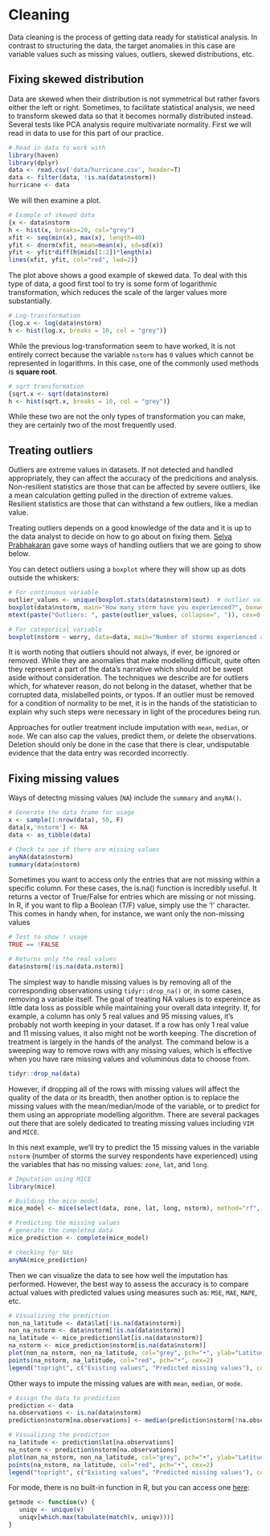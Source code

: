 # Cleaning {#cleaning}

Data cleaning is the process of getting data ready for statistical analysis. In contrast to structuring the data, the target anomalies in this case are variable values such as missing values, outliers, skewed distributions, etc.

## Fixing skewed distribution

Data are skewed when their distribution is not symmetrical but rather favors either the left or right. Sometimes, to facilitate statistical analysis, we need to transform skewed data so that it becomes normally distributed instead. Several tests like PCA analysis require multivariate normality. First we will read in data to use for this part of our practice.

```r
# Read in data to work with
library(haven)
library(dplyr)
data <- read.csv('data/hurricane.csv', header=T)
data <- filter(data, !is.na(data$nstorm))
hurricane <- data
```

We will then examine a plot.

```r
# Example of skewed data
{x <- data$nstorm
h <- hist(x, breaks=20, col="grey")
xfit <- seq(min(x), max(x), length=40)
yfit <- dnorm(xfit, mean=mean(x), sd=sd(x))
yfit <- yfit*diff(h$mids[1:2])*length(x)
lines(xfit, yfit, col="red", lwd=2)}
```

The plot above shows a good example of skewed data. To deal with this type of data, a good first tool to try is some form of logarithmic transformation, which reduces the scale of the larger values more substantially. 

```r
# Log-transformation
{log.x <- log(data$nstorm)
h <- hist(log.x, breaks = 10, col = "grey")}
```

While the previous log-transformation seem to have worked, it is not entirely correct because the variable `nstorm` has `0` values which cannot be represented in logarithms. In this case, one of the commonly used methods is **square root**. 

```r
# sqrt transformation
{sqrt.x <- sqrt(data$nstorm)
h <- hist(sqrt.x, breaks = 10, col = "grey")}
```

While these two are not the only types of transformation you can make, they are certainly two of the most frequently used. 

## Treating outliers

Outliers are extreme values in datasets. If not detected and handled appropriately, they can affect the accuracy of the predicitions and analysis. Non-resilient statistics are those that can be affected by severe outliers, like a mean calculation getting pulled in the direction of extreme values. Resilient statistics are those that can withstand a few outliers, like a median value.

Treating outliers depends on a good knowledge of the data and it is up to the data analyst to decide on how to go about on fixing them. [Selva Prabhakaran](http://r-statistics.co/Outlier-Treatment-With-R.html) gave some ways of handling outliers that we are going to show below.

You can detect outliers using a `boxplot` where they will show up as dots outside the whiskers:

```r
# For continuous variable
outlier_values <- unique(boxplot.stats(data$nstorm)$out)  # outlier values.
boxplot(data$nstorm, main="How many storm have you experienced?", boxwex=0.1)
mtext(paste("Outliers: ", paste(outlier_values, collapse=", ")), cex=0.6)
```

```r
# For categorical variable
boxplot(nstorm ~ worry, data=data, main="Number of storms experienced across levels of worry")
```

It is worth noting that outliers should not always, if ever, be ignored or removed. While they are anomalies that make modelling difficult, quite often they represent a part of the data's narrative which should not be swept aside without consideration. The techniques we describe are for outliers which, for whatever reason, do not belong in the dataset, whether that be corrupted data, mislabelled points, or typos. If an outlier must be removed for a condition of normality to be met, it is in the hands of the statistician to explain why such steps were necessary in light of the procedures being run.

Approaches for outlier treatment include imputation with `mean`, `median`, or `mode`. We can also cap the values, predict them, or delete the observations. Deletion should only be done in the case that there is clear, undisputable evidence that the data entry was recorded incorrectly. 

## Fixing missing values

Ways of detectng missing values (`NA`) include the `summary` and `anyNA()`.

```r
# Generate the data frame for usage
x <- sample(1:nrow(data), 50, F)
data[x,'nstorm'] <- NA
data <- as_tibble(data)
```

```r
# Check to see if there are missing values
anyNA(data$nstorm)
summary(data$nstorm)
```

Sometimes you want to access only the entries that are not missing within a specific column. For these cases, the is.na() function is incredibly useful. It returns a vector of True/False for entries which are missing or not missing. In R, if you want to flip a Boolean (T/F) value, simply use the '!' character. This comes in handy when, for instance, we want only the non-missing values

```r
# Test to show ! usage
TRUE == !FALSE

# Returns only the real values
data$nstorm[!is.na(data.nstorm)]
```

The simplest way to handle missing values is by removing all of the corresponding observations using `tidyr::drop_na()` or, in some cases, removing a variable itself. The goal of treating NA values is to expereince as little data loss as possible while maintaining your overall data integrity. If, for example, a column has only 5 real values and 95 missing values, it's probably not worth keeping in your dataset. If a row has only 1 real value and 11 missing values, it also might not be worth keeping. The discretion of treatment is largely in the hands of the analyst. The command below is a sweeping way to remove rows with any missing values, which is effective when you have rare missing values and voluminous data to choose from.

```r
tidyr::drop_na(data)
```

However, if dropping all of the rows with missing values will affect the quality of the data or its breadth, then another option is to replace the missing values with the mean/median/mode of the variable, or to predict for them using an appropriate modelling algorithm. There are several packages out there that are solely dedicated to treating missing values including `VIM` and `MICE`.

In this next example, we'll try to predict the 15 missing values in the variable `nstorm` (number of storms the survey respondents have experienced) using the variables that has no missing values: `zone`, `lat`, and `long`.

```r
# Imputation using MICE
library(mice)

# Building the mice model
mice_model <- mice(select(data, zone, lat, long, nstorm), method="rf", printFlag=F)

# Predicting the missing values
# generate the completed data
mice_prediction <- complete(mice_model)

# checking for NAs
anyNA(mice_prediction)
```

Then we can visualize the data to see how well the imputation has performed. However, the best way to assess the accuracy is to compare actual values with predicted values using measures such as: `MSE`, `MAE`, `MAPE`, etc.

```r
# Visualizing the prediction
non_na_latitude <- data$lat[!is.na(data$nstorm)]
non_na_nstorm <- data$nstorm[!is.na(data$nstorm)]
na_latitude <- mice_prediction$lat[is.na(data$nstorm)]
na_nstorm <- mice_prediction$nstorm[is.na(data$nstorm)]
plot(non_na_nstorm, non_na_latitude, col="grey", pch="•", ylab="Latitude", xlab="Number of Storms Experienced")
points(na_nstorm, na_latitude, col="red", pch="•", cex=2)
legend("topright", c("Existing values", "Predicted missing values"), col=c("grey", "red"), pch="•", cex=1.5)
```

Other ways to impute the missing values are with `mean`, `median`, or `mode`.

```r
# Assign the data to prediction
prediction <- data
na.observations <- is.na(data$nstorm)
prediction$nstorm[na.observations] <- median(prediction$nstorm[!na.observations])

# Visualizing the prediction
na_latitude <- prediction$lat[na.observations]
na_nstorm <- prediction$nstorm[na.observations]
plot(non_na_nstorm, non_na_latitude, col="grey", pch="•", ylab="Latitude", xlab="Number of Storms Experienced")
points(na_nstorm, na_latitude, col="red", pch="•", cex=2)
legend("topright", c("Existing values", "Predicted missing values"), col=c("grey", "red"), pch="•", cex=1.5)
```

For mode, there is no built-in function in R, but you can access one [here](https://www.tutorialspoint.com/r/r_mean_median_mode.htm):
```r
getmode <- function(v) {
   uniqv <- unique(v)
   uniqv[which.max(tabulate(match(v, uniqv)))]
}
```
